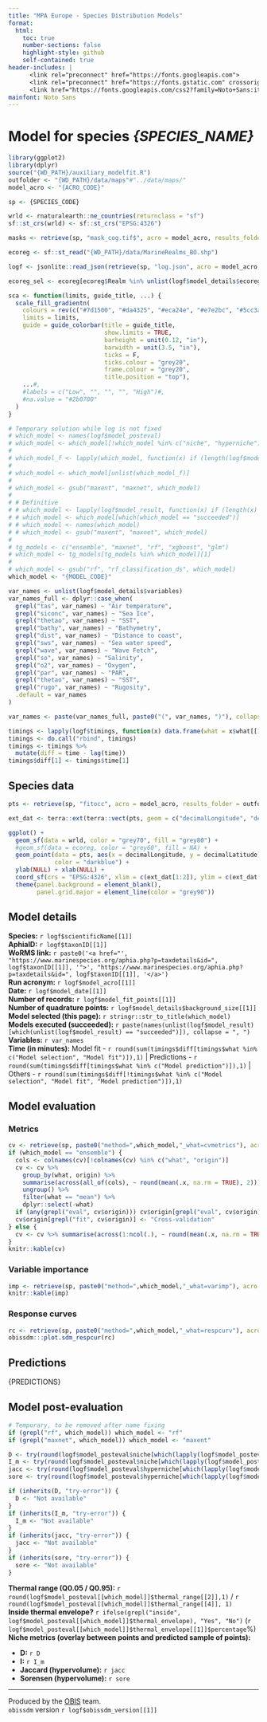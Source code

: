 ```yaml
---
title: "MPA Europe - Species Distribution Models"
format:
  html:
    toc: true
    number-sections: false
    highlight-style: github
    self-contained: true
header-includes: |
      <link rel="preconnect" href="https://fonts.googleapis.com">
      <link rel="preconnect" href="https://fonts.gstatic.com" crossorigin>
      <link href="https://fonts.googleapis.com/css2?family=Noto+Sans:ital,wght@0,100..900;1,100..900&display=swap" rel="stylesheet">
mainfont: Noto Sans
---
```


# Model for species _{SPECIES_NAME}_

```r
library(ggplot2)
library(dplyr)
source("{WD_PATH}/auxiliary_modelfit.R")
outfolder <- "{WD_PATH}/data/maps"#"../data/maps/"
model_acro <- "{ACRO_CODE}"

sp <- {SPECIES_CODE}

wrld <- rnaturalearth::ne_countries(returnclass = "sf")
sf::st_crs(wrld) <- sf::st_crs("EPSG:4326")

masks <- retrieve(sp, "mask_cog.tif$", acro = model_acro, results_folder = outfolder)

ecoreg <- sf::st_read("{WD_PATH}/data/MarineRealms_BO.shp")

logf <- jsonlite::read_json(retrieve(sp, "log.json", acro = model_acro, results_folder = outfolder, load = F))

ecoreg_sel <- ecoreg[ecoreg$Realm %in% unlist(logf$model_details$ecoregions_included),]

sca <- function(limits, guide_title, ...) {
  scale_fill_gradientn(
    colours = rev(c("#7d1500", "#da4325", "#eca24e", "#e7e2bc", "#5cc3af", "#0a6265")),
    limits = limits,
    guide = guide_colorbar(title = guide_title,
                           show.limits = TRUE,
                           barheight = unit(0.12, "in"),
                           barwidth = unit(3.5, "in"),
                           ticks = F,
                           ticks.colour = "grey20",
                           frame.colour = "grey20",
                           title.position = "top"),
    ...#,
    #labels = c("Low", "", "", "", "High")#,
    #na.value = "#2b0700"
  )
}

# Temporary solution while log is not fixed
# which_model <- names(logf$model_posteval)
# which_model <- which_model[!which_model %in% c("niche", "hyperniche")]
# 
# which_model_f <- lapply(which_model, function(x) if (length(logf$model_posteval[[x]]) < 1) FALSE else TRUE )
# 
# which_model <- which_model[unlist(which_model_f)]
# 
# which_model <- gsub("maxent", "maxnet", which_model)
# 
# # Definitive
# # which_model <- lapply(logf$model_result, function(x) if (length(x) > 0) x[[1]] else "failed")
# # which_model <- which_model[which(which_model == "succeeded")]
# # which_model <- names(which_model)
# # which_model <- gsub("maxent", "maxnet", which_model)
# 
# tg_models <- c("ensemble", "maxnet", "rf", "xgboost", "glm")
# which_model <- tg_models[tg_models %in% which_model][1]
# 
# which_model <- gsub("rf", "rf_classification_ds", which_model)
which_model <- "{MODEL_CODE}"

var_names <- unlist(logf$model_details$variables)
var_names_full <- dplyr::case_when(
  grepl("tas", var_names) ~ "Air temperature",
  grepl("siconc", var_names) ~ "Sea Ice",
  grepl("thetao", var_names) ~ "SST",
  grepl("bathy", var_names) ~ "Bathymetry",
  grepl("dist", var_names) ~ "Distance to coast",
  grepl("sws", var_names) ~ "Sea water speed",
  grepl("wave", var_names) ~ "Wave Fetch",
  grepl("so", var_names) ~ "Salinity",
  grepl("o2", var_names) ~ "Oxygen",
  grepl("par", var_names) ~ "PAR",
  grepl("thetao", var_names) ~ "SST",
  grepl("rugo", var_names) ~ "Rugosity",
  .default = var_names
)

var_names <- paste(var_names_full, paste0("(", var_names, ")"), collapse = ", ")

timings <- lapply(logf$timings, function(x) data.frame(what = x$what[[1]], time = x$time_mins[[1]]))
timings <- do.call("rbind", timings)
timings <- timings %>%
  mutate(diff = time - lag(time))
timings$diff[1] <- timings$time[1]

```


## Species data

```r
pts <- retrieve(sp, "fitocc", acro = model_acro, results_folder = outfolder)

ext_dat <- terra::ext(terra::vect(pts, geom = c("decimalLongitude", "decimalLatitude"), crs = "EPSG:4326"))

ggplot() +
  geom_sf(data = wrld, color = "grey70", fill = "grey80") +
  #geom_sf(data = ecoreg, color = "grey60", fill = NA) +
  geom_point(data = pts, aes(x = decimalLongitude, y = decimalLatitude), alpha = .4, size = 0.5,
             color = "darkblue") +
  ylab(NULL) + xlab(NULL) +
  coord_sf(crs = "EPSG:4326", xlim = c(ext_dat[1:2]), ylim = c(ext_dat[3:4])) +
  theme(panel.background = element_blank(),
        panel.grid.major = element_line(color = "grey90"))
```

## Model details

**Species:** `r logf$scientificName[[1]]`   
**AphiaID:** `r logf$taxonID[[1]]`   
**WoRMS link:** `r paste0('<a href="', "https://www.marinespecies.org/aphia.php?p=taxdetails&id=", logf$taxonID[[1]], '">', "https://www.marinespecies.org/aphia.php?p=taxdetails&id=", logf$taxonID[[1]], '</a>')`   
**Run acronym:** `r logf$model_acro[[1]]`   
**Date:** `r logf$model_date[[1]]`   
**Number of records:** `r logf$model_fit_points[[1]]`    
**Number of quadrature points:** `r logf$model_details$background_size[[1]]`   
**Model selected (this page):** `r stringr::str_to_title(which_model)`  
**Models executed (succeeded):** `r paste(names(unlist(logf$model_result)[which(unlist(logf$model_result) == "succeeded")]), collapse = ", ")`   
**Variables:** `r var_names`   
**Time (in minutes):** Model fit - `r round(sum(timings$diff[timings$what %in% c("Model selection", "Model fit")]),1)` | Predictions - `r round(sum(timings$diff[timings$what %in% c("Model prediction")]),1)` | Others - `r round(sum(timings$diff[!timings$what %in% c("Model selection", "Model fit", "Model prediction")]),1)`   

## Model evaluation

### Metrics

```r
cv <- retrieve(sp, paste0("method=",which_model,"_what=cvmetrics"), acro = model_acro, results_folder = outfolder)
if (which_model == "ensemble") {
  cols <- colnames(cv)[!colnames(cv) %in% c("what", "origin")]
  cv <- cv %>%
    group_by(what, origin) %>%
    summarise(across(all_of(cols), ~ round(mean(.x, na.rm = TRUE), 2))) %>%
    ungroup() %>%
    filter(what == "mean") %>%
    dplyr::select(-what)
  if (any(grepl("eval", cv$origin))) cv$origin[grepl("eval", cv$origin)] <- "Evaluation dataset"
  cv$origin[grepl("fit", cv$origin)] <- "Cross-validation"
} else {
  cv <- cv %>% summarise(across(1:ncol(.), ~ round(mean(.x, na.rm = TRUE), 2)))
}
knitr::kable(cv)
```


### Variable importance

```r
imp <- retrieve(sp, paste0("method=",which_model,"_what=varimp"), acro = model_acro, results_folder = outfolder)
knitr::kable(imp)
```

### Response curves

```r
rc <- retrieve(sp, paste0("method=",which_model,"_what=respcurv"), acro = model_acro, results_folder = outfolder)
obissdm:::plot.sdm_respcur(rc)
```


## Predictions

{PREDICTIONS}

## Model post-evaluation

```r
# Temporary, to be removed after name fixing
if (grepl("rf", which_model)) which_model <- "rf"
if (grepl("maxnet", which_model)) which_model <- "maxent"

D <- try(round(logf$model_posteval$niche[which(lapply(logf$model_posteval$niche, function(x) x[[1]]) == which_model)][[1]]$D,1), silent = T)
I_m <- try(round(logf$model_posteval$niche[which(lapply(logf$model_posteval$niche, function(x) x[[1]]) == which_model)][[1]]$I,1), silent = T)
jacc <- try(round(logf$model_posteval$hyperniche[which(lapply(logf$model_posteval$hyperniche, function(x) x$model) == which_model)][[1]]$hyperniche_jaccard,1), silent = T)
sore <- try(round(logf$model_posteval$hyperniche[which(lapply(logf$model_posteval$hyperniche, function(x) x$model) == which_model)][[1]]$hyperniche_sorensen,1), silent = T)

if (inherits(D, "try-error")) {
  D <- "Not available"
}
if (inherits(I_m, "try-error")) {
  I_m <- "Not available"
}
if (inherits(jacc, "try-error")) {
  jacc <- "Not available"
}
if (inherits(sore, "try-error")) {
  sore <- "Not available"
}

```


**Thermal range (Q0.05 / Q0.95):** `r round(logf$model_posteval[[which_model]]$thermal_range[[2]],1)` / `r round(logf$model_posteval[[which_model]]$thermal_range[[4]], 1)`   
**Inside thermal envelope?** `r ifelse(grepl("inside", logf$model_posteval[[which_model]]$thermal_envelope), "Yes", "No")` (`r logf$model_posteval[[which_model]]$thermal_envelope[[1]]$percentage`%)   
**Niche metrics (overlay between points and predicted sample of points):**  

* **D:** `r D`   
* **I:** `r I_m`   
* **Jaccard (hypervolume):** `r jacc`   
* **Sorensen (hypervolume):** `r sore`   

---
Produced by the [OBIS](https://obis.org/) team.  
`obissdm` version `r logf$obissdm_version[[1]]`